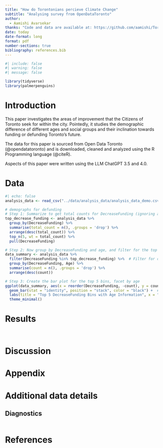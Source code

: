 ```yaml
---
title: "How do Torontonians percieve Climate Change"
subtitle: "Analysing survey from OpenDataToronto"
author: 
  - Aamishi Avarsekar
thanks: "Code and data are available at: https://github.com/aamishi/TorontoniansCombatClimateChange"
date: today
date-format: long
format: pdf
number-sections: true
bibliography: references.bib
---
```


```r
#| include: false
#| warning: false
#| message: false

library(tidyverse)
library(palmerpenguins)
```


# Introduction

This paper investigates the areas of improvement that the Citizens of Toronto seek for within the city. Pointedly, it studies the demographic difference of different ages and social groups and their inclination towards funding or defunding Toronto’s future.

The data for this paper is sourced from Open Data Toronto (@opendatatoronto) and is downloaded, cleaned and analyzed using the R Programming language (@citeR).

Aspects of this paper were written using the LLM ChatGPT 3.5 and 4.0.


# Data {#sec-mydatasection}

```r
#| echo: false
analysis_data <- read_csv("../data/analysis_data/analysis_data_demo.csv", show_col_types = FALSE)

# demographs for defunding
# Step 1: Summarize to get total counts for DecreaseFunding (ignoring age for now)
top_decrease_funding <- analysis_data %>%
  group_by(DecreaseFunding) %>%
  summarise(total_count = n(), .groups = 'drop') %>%
  arrange(desc(total_count)) %>%
  top_n(5, wt = total_count) %>%
  pull(DecreaseFunding)

# Step 2: Now group by DecreaseFunding and age, and filter for the top 5 bins
data_summary <- analysis_data %>%
  filter(DecreaseFunding %in% top_decrease_funding) %>%  # Filter for only top 5 bins
  group_by(DecreaseFunding, Age) %>%
  summarise(count = n(), .groups = 'drop') %>%
  arrange(desc(count))

# Step 3: Create the bar plot for the top 5 bins, facet by age
ggplot(data_summary, aes(x = reorder(DecreaseFunding, -count), y = count, fill = Age)) +
  geom_bar(stat = "identity", position = "stack", color = "black") +  # Or 'stack' for stacked bars
  labs(title = "Top 5 DecreaseFunding Bins with Age Information", x = "DecreaseFunding", y = "Count") +
  theme_minimal()


```


# Results

```r

```

```r

```




# Discussion


\newpage

\appendix

# Appendix {-}


# Additional data details

## Diagnostics

```r

```



\newpage


# References


